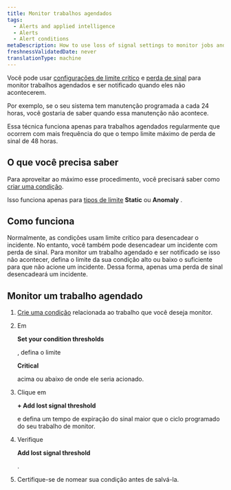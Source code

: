 ```yaml
---
title: Monitor trabalhos agendados
tags:
  - Alerts and applied intelligence
  - Alerts
  - Alert conditions
metaDescription: How to use loss of signal settings to monitor jobs and be alerted when they don't happen.
freshnessValidatedDate: never
translationType: machine
---
```


Você pode usar [configurações de limite crítico](/docs/alerts-applied-intelligence/new-relic-alerts/advanced-alerts/advanced-techniques/set-thresholds-alert-condition) e [perda de sinal](/docs/alerts-applied-intelligence/new-relic-alerts/alert-conditions/create-nrql-alert-conditions#signal-loss) para monitor trabalhos agendados e ser notificado quando eles não acontecerem.

Por exemplo, se o seu sistema tem manutenção programada a cada 24 horas, você gostaria de saber quando essa manutenção não acontece.

Essa técnica funciona apenas para trabalhos agendados regularmente que ocorrem com mais frequência do que o tempo limite máximo de perda de sinal de 48 horas.

## O que você precisa saber

Para aproveitar ao máximo esse procedimento, você precisará saber como [criar uma condição](/docs/alerts-applied-intelligence/new-relic-alerts/alert-conditions/create-alert-conditions).

Isso funciona apenas para [tipos de limite](/docs/alerts-applied-intelligence/new-relic-alerts/alert-conditions/create-nrql-alert-conditions#threshold-types) <DoNotTranslate>**Static**</DoNotTranslate> ou <DoNotTranslate>**Anomaly**</DoNotTranslate> .

## Como funciona

Normalmente, as condições usam limite crítico para desencadear o incidente. No entanto, você também pode desencadear um incidente com perda de sinal. Para monitor um trabalho agendado e ser notificado se isso não acontecer, defina o limite da sua condição alto ou baixo o suficiente para que não acione um incidente. Dessa forma, apenas uma perda de sinal desencadeará um incidente.

## Monitor um trabalho agendado

1. [Crie uma condição](/docs/alerts-applied-intelligence/new-relic-alerts/alert-conditions/create-alert-conditions) relacionada ao trabalho que você deseja monitor.

2. Em

   <DoNotTranslate>**Set your condition thresholds**</DoNotTranslate>

   , defina o limite

   <DoNotTranslate>**Critical**</DoNotTranslate>

   acima ou abaixo de onde ele seria acionado.

3. Clique em

   <DoNotTranslate>**+ Add lost signal threshold**</DoNotTranslate>

   e defina um tempo de expiração do sinal maior que o ciclo programado do seu trabalho de monitor.

4. Verifique

   <DoNotTranslate>**Add lost signal threshold**</DoNotTranslate>

   .

5. Certifique-se de nomear sua condição antes de salvá-la.